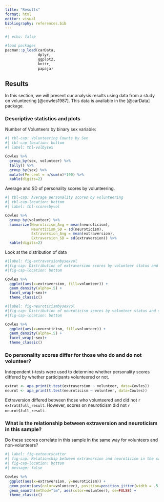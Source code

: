 ```yaml
---
title: "Results"
format: html
editor: visual
bibliography: references.bib
---
```


```r
#| echo: false

#load packages
pacman::p_load(carData, 
               dplyr, 
               ggplot2, 
               knitr, 
               papaja)
```

## Results

In this section, we will present our analysis results using data from a study on volunteering [@cowles1987]. This data is available in the [@carData] package.

### Descriptive statistics and plots

Number of Volunteers by binary sex variable:

```r
#| tbl-cap: Volunteering Counts by Sex
#| tbl-cap-location: bottom
#| label: tbl-volbysex

Cowles %>% 
  group_by(sex, volunteer) %>% 
  tally() %>% 
  group_by(sex) %>% 
  mutate(Percent = n/sum(n)*100) %>% 
  kable(digits=2)

```

Average and SD of personality scores by volunteering.

```r
#| tbl-cap: Average personality scores by volunteering
#| tbl-cap-location: bottom
#| label: tbl-scoresbyvol

Cowles %>% 
  group_by(volunteer) %>% 
  summarize(Neuroticism_Avg = mean(neuroticism), 
            Neuroticism_SD = sd(neuroticism),
            Extraversion_Avg = mean(extraversion), 
            Extraversion_SD = sd(extraversion)) %>% 
  kable(digits=2)
```

Look at the distribution of data

```r
#|label: fig-extraversionbysexvol
#|fig-cap: Distribution of extraversion scores by volunteer status and sex
#|fig-cap-location: bottom

Cowles %>% 
  ggplot(aes(x=extraversion, fill=volunteer)) +
  geom_density(alpha=.5) +
  facet_wrap(~sex)+
  theme_classic()

```

```r
#|label: fig-neuroticismbysexvol
#|fig-cap: Distribution of neuroticism scores by volunteer status and sex
#|fig-cap-location: bottom

Cowles %>% 
  ggplot(aes(x=neuroticism, fill=volunteer)) +
  geom_density(alpha=.5) +
  facet_wrap(~sex)+
  theme_classic()

```

### Do personality scores differ for those who do and do not volunteer?

Independent t-tests were used to determine whether personality scores differed by whether participants volunteered or not.

```r
extrat <- apa_print(t.test(extraversion ~ volunteer, data=Cowles))
neurot <- apa_print(t.test(neuroticism ~ volunteer, data=Cowles))
```

Extraversion differed between those who volunteered and did not `r extrat$full_result`. However, scores on neuroticism did not `r neurot$full_result`.

### What is the relationship between extraversion and neuroticism in this sample?

Do these scores correlate in this sample in the same way for volunteers and non-volunteers?

```r
#| label: fig-extneurscatter
#| fig-cap: Relationship between extraversion and neuroticism in the sample. 
#| fig-cap-location: bottom
#| message: false

Cowles %>% 
  ggplot(aes(x=extraversion, y=neuroticism)) +
  geom_point(aes(color=volunteer), position=position_jitter(width = .5, height=.5)) +
  geom_smooth(method="lm", aes(color=volunteer), se=FALSE) +
  theme_classic()
```
